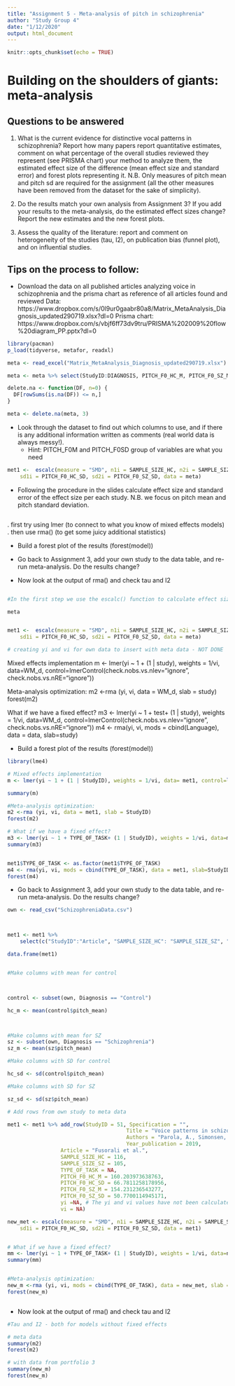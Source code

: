 ```yaml
---
title: "Assignment 5 - Meta-analysis of pitch in schizophrenia"
author: "Study Group 4"
date: "1/12/2020"
output: html_document
---
```


```r
knitr::opts_chunk$set(echo = TRUE)
```


# Building on the shoulders of giants: meta-analysis

## Questions to be answered

1. What is the current evidence for distinctive vocal patterns in schizophrenia? Report how many papers report quantitative estimates, comment on what percentage of the overall studies reviewed they represent (see PRISMA chart) your method to analyze them, the estimated effect size of the difference (mean effect size and standard error) and forest plots representing it. N.B. Only measures of pitch mean and pitch sd are required for the assignment (all the other measures have been removed from the dataset for the sake of simplicity). 

2. Do the results match your own analysis from Assignment 3? If you add your results to the meta-analysis, do the estimated effect sizes change? Report the new estimates and the new forest plots.

3. Assess the quality of the literature: report and comment on heterogeneity of the studies (tau, I2), on publication bias (funnel plot), and on influential studies.

## Tips on the process to follow:

- Download the data on all published articles analyzing voice in schizophrenia and the prisma chart as reference of all articles found and reviewed
Data: https://www.dropbox.com/s/0l9ur0gaabr80a8/Matrix_MetaAnalysis_Diagnosis_updated290719.xlsx?dl=0
Prisma chart: https://www.dropbox.com/s/vbjf6ff73dv9tru/PRISMA%202009%20flow%20diagram_PP.pptx?dl=0 

```r
library(pacman)
p_load(tidyverse, metafor, readxl)

meta <- read_excel("Matrix_MetaAnalysis_Diagnosis_updated290719.xlsx")

meta <- meta %>% select(StudyID:DIAGNOSIS, PITCH_F0_HC_M, PITCH_F0_SZ_M, PITCH_F0_HC_SD, PITCH_F0_SZ_SD, -Specification)

delete.na <- function(DF, n=0) {
  DF[rowSums(is.na(DF)) <= n,]
}

meta <- delete.na(meta, 3)
```

- Look through the dataset to find out which columns to use, and if there is any additional information written as comments (real world data is always messy!).
    * Hint: PITCH_F0M and PITCH_F0SD group of variables are what you need
    
```r
met1 <-  escalc(measure = "SMD", n1i = SAMPLE_SIZE_HC, n2i = SAMPLE_SIZE_SZ, m1i = PITCH_F0_HC_M, m2i = PITCH_F0_SZ_M, 
    sd1i = PITCH_F0_HC_SD, sd2i = PITCH_F0_SZ_SD, data = meta)
```

- Following the procedure in the slides calculate effect size and standard error of the effect size per each study. N.B. we focus on pitch mean and pitch standard deviation.

```r

```

 . first try using lmer (to connect to what you know of mixed effects models)
 . then use rma() (to get some juicy additional statistics)

- Build a forest plot of the results (forest(model))
 
- Go back to Assignment 3, add your own study to the data table, and re-run meta-analysis. Do the results change?

- Now look at the output of rma() and check tau and I2

```r

```





```r
#In the first step we use the escalc() function to calculate effect sizes and their variance.

meta 


met1 <-  escalc(measure = "SMD", n1i = SAMPLE_SIZE_HC, n2i = SAMPLE_SIZE_SZ, m1i = PITCH_F0_HC_M, m2i = PITCH_F0_SZ_M, 
    sd1i = PITCH_F0_HC_SD, sd2i = PITCH_F0_SZ_SD, data = meta)

# creating yi and vi for own data to insert with meta data - NOT DONE


```

 
Mixed effects implementation
m <- lmer(yi ~ 1 + (1 | study), weights = 1/vi, data=WM_d, control=lmerControl(check.nobs.vs.nlev="ignore", check.nobs.vs.nRE="ignore"))

Meta-analysis optimization:
m2 <-rma (yi, vi, data = WM_d, slab = study)
forest(m2)

What if we have a fixed effect?
m3 <- lmer(yi ~ 1 + test+ (1 | study), weights = 1/vi, data=WM_d, control=lmerControl(check.nobs.vs.nlev="ignore", check.nobs.vs.nRE="ignore"))
m4 <- rma(yi, vi, mods = cbind(Language), data = data, slab=study)

- Build a forest plot of the results (forest(model))

```r
library(lme4)

# Mixed effects implementation 
m <- lmer(yi ~ 1 + (1 | StudyID), weights = 1/vi, data= met1, control=lmerControl(check.nobs.vs.nlev="ignore", check.nobs.vs.nRE="ignore"))

summary(m)

#Meta-analysis optimization: 
m2 <-rma (yi, vi, data = met1, slab = StudyID)
forest(m2)

# What if we have a fixed effect?
m3 <- lmer(yi ~ 1 + TYPE_OF_TASK+ (1 | StudyID), weights = 1/vi, data=met1, control=lmerControl(check.nobs.vs.nlev="ignore", check.nobs.vs.nRE="ignore"))
summary(m3)


met1$TYPE_OF_TASK <- as.factor(met1$TYPE_OF_TASK)
m4 <- rma(yi, vi, mods = cbind(TYPE_OF_TASK), data = met1, slab=StudyID)
forest(m4)

```


 
- Go back to Assignment 3, add your own study to the data table, and re-run meta-analysis. Do the results change?
```r
own <- read_csv("SchizophreniaData.csv")



met1 <- met1 %>% 
    select(c("StudyID":"Article", "SAMPLE_SIZE_HC": "SAMPLE_SIZE_SZ", "TYPE_OF_TASK", "PITCH_F0_HC_M":"PITCH_F0_SZ_SD", "yi", "vi"))

data.frame(met1)


#Make columns with mean for control



control <- subset(own, Diagnosis == "Control")

hc_m <- mean(control$pitch_mean)



#Make columns with mean for SZ
sz <- subset(own, Diagnosis == "Schizophrenia")
sz_m <- mean(sz$pitch_mean)

#Make columns with SD for control

hc_sd <- sd(control$pitch_mean)

#Make columns with SD for SZ

sz_sd <- sd(sz$pitch_mean)

# Add rows from own study to meta data

met1 <- met1 %>% add_row(StudyID = 51, Specification = "",   
                                      Title = "Voice patterns in schizophrenia: A systematic review and Bayesian meta-analysis",   
                                      Authors = "Parola, A., Simonsen, A., Bliksted, V., & Fusaroli, R.",    
                                      Year_publication = 2019,
                 Article = "Fusorali et al.",
                 SAMPLE_SIZE_HC = 116,
                 SAMPLE_SIZE_SZ = 105,
                 TYPE_OF_TASK = NA,
                 PITCH_F0_HC_M = 160.203973638763,
                 PITCH_F0_HC_SD = 66.7811258178956,
                 PITCH_F0_SZ_M = 154.231236543277,
                 PITCH_F0_SZ_SD = 50.7700114945171,
                 yi =NA, # The yi and vi values have not been calculated yet - just as random number
                 vi = NA)  

new_met <- escalc(measure = "SMD", n1i = SAMPLE_SIZE_HC, n2i = SAMPLE_SIZE_SZ, m1i = PITCH_F0_HC_M, m2i = PITCH_F0_SZ_M, 
    sd1i = PITCH_F0_HC_SD, sd2i = PITCH_F0_SZ_SD, data = met1)


# What if we have a fixed effect?
mm <- lmer(yi ~ 1 + TYPE_OF_TASK+ (1 | StudyID), weights = 1/vi, data=new_met, control=lmerControl(check.nobs.vs.nlev="ignore", check.nobs.vs.nRE="ignore"))
summary(mm)


#Meta-analysis optimization: 
new_m <-rma (yi, vi, mods = cbind(TYPE_OF_TASK), data = new_met, slab = StudyID)
forest(new_m)



```


- Now look at the output of rma() and check tau and I2
```r
#Tau and I2 - both for models without fixed effects

# meta data
summary(m2)
forest(m2)

# with data from portfolio 3
summary(new_m)
forest(new_m)


```



